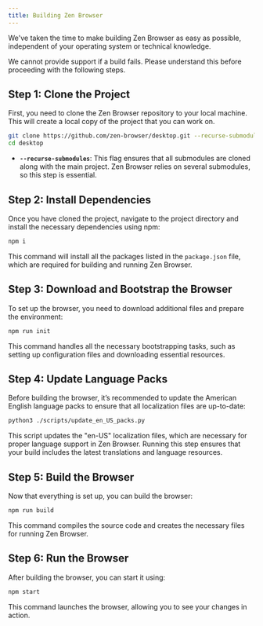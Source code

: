 ```yaml
---
title: Building Zen Browser
---
```


We've taken the time to make building Zen Browser as easy as possible, independent of your operating system or technical knowledge.

<Callout type="info">
We cannot provide support if a build fails. Please understand this before proceeding with the following steps.
</Callout>

## Step 1: Clone the Project

First, you need to clone the Zen Browser repository to your local machine. This will create a local copy of the project that you can work on.

```bash
git clone https://github.com/zen-browser/desktop.git --recurse-submodules
cd desktop
```

- **`--recurse-submodules`**: This flag ensures that all submodules are cloned along with the main project. Zen Browser relies on several submodules, so this step is essential.

## Step 2: Install Dependencies

Once you have cloned the project, navigate to the project directory and install the necessary dependencies using npm:

```bash
npm i
```

This command will install all the packages listed in the `package.json` file, which are required for building and running Zen Browser.

## Step 3: Download and Bootstrap the Browser

To set up the browser, you need to download additional files and prepare the environment:

```bash
npm run init
```

This command handles all the necessary bootstrapping tasks, such as setting up configuration files and downloading essential resources.

## Step 4: Update Language Packs

Before building the browser, it’s recommended to update the American English language packs to ensure that all localization files are up-to-date:

```bash
python3 ./scripts/update_en_US_packs.py
```

This script updates the "en-US" localization files, which are necessary for proper language support in Zen Browser. Running this step ensures that your build includes the latest translations and language resources.

## Step 5: Build the Browser

Now that everything is set up, you can build the browser:

```bash
npm run build
```

This command compiles the source code and creates the necessary files for running Zen Browser.

## Step 6: Run the Browser

After building the browser, you can start it using:

```bash
npm start
```

This command launches the browser, allowing you to see your changes in action.
